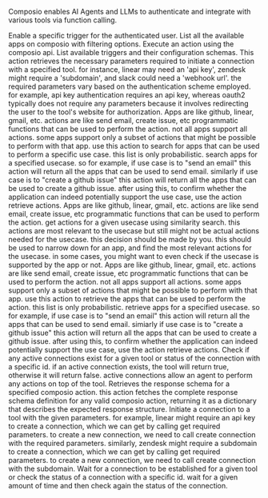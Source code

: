 Composio enables AI Agents and LLMs to authenticate and integrate with various tools via function calling.

<Accordion title="Enable Trigger">
Enable a specific trigger for the authenticated user.
</Accordion>

<Accordion title="List Apps">
List all the available apps on composio with filtering options.
</Accordion>

<Accordion title="Execute Action">
Execute an action using the composio api.
</Accordion>

<Accordion title="List Triggers">
List available triggers and their configuration schemas.
</Accordion>

<Accordion title="Get Required Parameters">
This action retrieves the necessary parameters required to initiate a connection with a specified tool. for instance, linear may need an 'api key', zendesk might require a 'subdomain', and slack could need a 'webhook url'. the required parameters vary based on the authentication scheme employed. for example, api key authentication requires an api key, whereas oauth2 typically does not require any parameters because it involves redirecting the user to the tool's website for authorization.
</Accordion>

<Accordion title="Advanced Use Case Search">
Apps are like github, linear, gmail, etc. actions are like send email, create issue, etc programmatic functions that can be used to perform the action. not all apps support all actions. some apps support only a subset of actions that might be possible to perform with that app. use this action to search for apps that can be used to perform a specific use case. this list is only probabilistic. search apps for a specified usecase. so for example, if use case is to "send an email" this action will return all the apps that can be used to send email. similarly if use case is to "create a github issue" this action will return all the apps that can be used to create a github issue. after using this, to confirm whether the application can indeed potentially support the use case, use the action retrieve actions.
</Accordion>

<Accordion title="Retrieve Actions">
Apps are like github, linear, gmail, etc. actions are like send email, create issue, etc programmatic functions that can be used to perform the action. get actions for a given usecase using similarity search. this actions are most relevant to the usecase but still might not be actual actions needed for the usecase. this decision should be made by you. this should be used to narrow down for an app, and find the most relevant actions for the usecase. in some cases, you might want to even check if the usecase is supported by the app or not.
</Accordion>

<Accordion title="Retrieve Apps">
Apps are like github, linear, gmail, etc. actions are like send email, create issue, etc programmatic functions that can be used to perform the action. not all apps support all actions. some apps support only a subset of actions that might be possible to perform with that app. use this action to retrieve the apps that can be used to perform the action. this list is only probabilistic. retrieve apps for a specified usecase. so for example, if use case is to "send an email" this action will return all the apps that can be used to send email. simiarly if use case is to "create a github issue" this action will return all the apps that can be used to create a github issue. after using this, to confirm whether the application can indeed potentially support the use case, use the action retrieve actions.
</Accordion>

<Accordion title="Check Active Connection">
Check if any active connections exist for a given tool or status of the connection with a specific id. if an active connection exists, the tool will return true, otherwise it will return false. active connections allow an agent to perform any actions on top of the tool.
</Accordion>

<Accordion title="Get Response Schema">
Retrieves the response schema for a specified composio action. this action fetches the complete response schema definition for any valid composio action, returning it as a dictionary that describes the expected response structure.
</Accordion>

<Accordion title="Initiate Connection">
Initiate a connection to a tool with the given parameters. for example, linear might require an api key to create a connection, which we can get by calling get required parameters. to create a new connection, we need to call create connection with the required parameters. similarly, zendesk might require a subdomain to create a connection, which we can get by calling get required parameters. to create a new connection, we need to call create connection with the subdomain.
</Accordion>

<Accordion title="Wait For Connection">
Wait for a connection to be established for a given tool or check the status of a connection with a specific id. wait for a given amount of time and then check again the status of the connection.
</Accordion>

